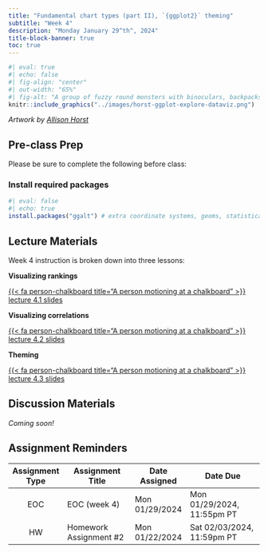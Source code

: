 ```yaml
---
title: "Fundamental chart types (part II), `{ggplot2}` theming"
subtitle: "Week 4"
description: "Monday January 29^th^, 2024"
title-block-banner: true
toc: true
---
```


```r
#| eval: true 
#| echo: false
#| fig-align: "center"
#| out-width: "65%" 
#| fig-alt: "A group of fuzzy round monsters with binoculars, backpacks and guide books looking up a graphs flying around with wings (like birders, but with exploratory data visualizations). Stylized text reads 'ggplot2: visual data exploration.' Learn more about ggplot2."
knitr::include_graphics("../images/horst-ggplot-explore-dataviz.png")
```

:::{.gray-text .center-text}
*Artwork by [Allison Horst](https://allisonhorst.com/)*
:::

## Pre-class Prep

Please be sure to complete the following before class:

### Install required packages
```r
#| eval: false
#| echo: true
install.packages("ggalt") # extra coordinate systems, geoms, statistical transformations, scales and fonts for 'ggplot2'
```

## Lecture Materials 

Week 4 instruction is broken down into three lessons:

::: {.grid}

::: {.g-col-12 .g-col-md-4}
::: {.center-text}
[**Visualizing rankings**]{.teal-text .body-text-m}

[{{< fa person-chalkboard title="A person motioning at a chalkboard" >}} lecture 4.1 slides](../slides/week4.1-rankings-slides.qmd){.btn role="button" target="_blank"} 
:::
:::

::: {.g-col-12 .g-col-md-4}
::: {.center-text}
[**Visualizing correlations**]{.teal-text .body-text-m}

[{{< fa person-chalkboard title="A person motioning at a chalkboard" >}} lecture 4.2 slides](../slides/week4.2-correlations-slides.qmd){.btn role="button" target="_blank"} 
:::
:::

::: {.g-col-12 .g-col-md-4}
::: {.center-text}
[**Theming**]{.teal-text .body-text-m}

[{{< fa person-chalkboard title="A person motioning at a chalkboard" >}} lecture 4.3 slides](../slides/tbd.qmd){.btn role="button" target="_blank"} 
:::
:::

:::

## Discussion Materials

*Coming soon!*

<!-- Critiquing data viz? -->
<!-- see: https://samanthacsik.github.io/EDS-240-data-viz/slides/week3.1-choosing-graphic-forms-slides.html#/critique-considerations -->
<!-- hockey stick graph: https://www.ipcc.ch/site/assets/uploads/2018/05/SYR_TAR_full_report.pdf -->

## Assignment Reminders

| Assignment Type | Assignment Title        | Date Assigned  | Date Due                   |
|:---------------:|-------------------------|----------------|----------------------------|
| EOC             | EOC (week 4)            | Mon 01/29/2024 | Mon 01/29/2024, 11:55pm PT |
| HW              | Homework Assignment #2  | Mon 01/22/2024 | Sat 02/03/2024, 11:59pm PT |

<!-- | Assignment Type | Assignment Title                                                       | Date Assigned  | Date Due                   | -->
<!-- |:---------------:|------------------------------------------------------------------------|----------------|----------------------------| -->
<!-- | EOC             | [EOC (week 4)](https://forms.gle/kwfaWciZNu4fCzKN7)                    | Mon 01/29/2024 | Mon 01/29/2024, 11:55pm PT | -->
<!-- | HW              | [Homework Assignment #2](../assignments/HW2.qmd)                       | Mon 01/22/2024 | Sat 02/03/2024, 11:59pm PT | -->

